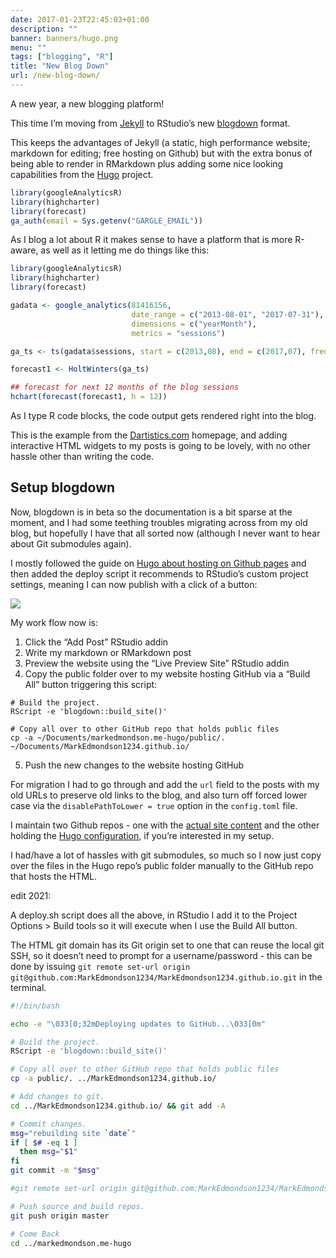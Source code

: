 ```yaml
---
date: 2017-01-23T22:45:03+01:00
description: ""
banner: banners/hugo.png
menu: ""
tags: ["blogging", "R"]
title: "New Blog Down"
url: /new-blog-down/
---
```


A new year, a new blogging platform!

This time I'm moving from [Jekyll](/hello-world) to RStudio's new [blogdown](https://github.com/rstudio/blogdown) format.

This keeps the advantages of Jekyll (a static, high performance website; markdown for editing; free hosting on Github) but with the extra bonus of being able to render in RMarkdown plus adding some nice looking capabilities from the [Hugo](https://gohugo.io/) project.

```r
library(googleAnalyticsR)
library(highcharter)
library(forecast)
ga_auth(email = Sys.getenv("GARGLE_EMAIL"))
```


As I blog a lot about R it makes sense to have a platform that is more R-aware, as well as it letting me do things like this:

```r
library(googleAnalyticsR)
library(highcharter)
library(forecast)

gadata <- google_analytics(81416156, 
                           date_range = c("2013-08-01", "2017-07-31"),
                           dimensions = c("yearMonth"),
                           metrics = "sessions")

ga_ts <- ts(gadata$sessions, start = c(2013,08), end = c(2017,07), frequency = 12)

forecast1 <- HoltWinters(ga_ts)

## forecast for next 12 months of the blog sessions
hchart(forecast(forecast1, h = 12))
```

As I type R code blocks, the code output gets rendered right into the blog.

This is the example from the [Dartistics.com](http://www.dartistics.com) homepage, and adding interactive HTML widgets to my posts is going to be lovely, with no other hassle other than writing the code.

## Setup blogdown

Now, blogdown is in beta so the documentation is a bit sparse at the moment, and I had some teething troubles migrating across from my old blog, but hopefully I have that all sorted now (although I never want to hear about Git submodules again).  

I mostly followed the guide on [Hugo about hosting on Github pages](https://gohugo.io/tutorials/github-pages-blog/) and then added the deploy script it recommends to RStudio's custom project settings, meaning I can now publish with a click of a button:

![](/images/hugo-deploy-rstudio.png)

My work flow now is:

1. Click the "Add Post" RStudio addin
2. Write my markdown or RMarkdown post
3. Preview the website using the "Live Preview Site" RStudio addin
4. Copy the public folder over to my website hosting GitHub via a "Build All" button triggering this script:

```
# Build the project.
RScript -e 'blogdown::build_site()'

# Copy all over to other GitHub repo that holds public files
cp -a ~/Documents/markedmondson.me-hugo/public/. ~/Documents/MarkEdmondson1234.github.io/
```
5. Push the new changes to the website hosting GitHub

For migration I had to go through and add the `url` field to the posts with my old URLs to preserve old links to the blog, and also turn off forced lower case via the `disablePathToLower = true` option in the `config.toml` file. 

I maintain two Github repos - one with the [actual site content](https://github.com/MarkEdmondson1234/MarkEdmondson1234.github.io) and the other holding the [Hugo configuration](https://github.com/MarkEdmondson1234/markedmondson.me-hugo), if you're interested in my setup.

I had/have a lot of hassles with git submodules, so much so I now just copy over the files in the Hugo repo's public folder manually to the GitHub repo that hosts the HTML.

edit 2021:

A deploy.sh script does all the above, in RStudio I add it to the Project Options > Build tools so it will execute when I use the Build All button.

The HTML git domain has its Git origin set to one that can reuse the local git SSH, so it doesn't need to prompt for a username/password - this can be done by issuing `git remote set-url origin git@github.com:MarkEdmondson1234/MarkEdmondson1234.github.io.git` in the terminal.

```sh
#!/bin/bash

echo -e "\033[0;32mDeploying updates to GitHub...\033[0m"

# Build the project.
RScript -e 'blogdown::build_site()'

# Copy all over to other GitHub repo that holds public files
cp -a public/. ../MarkEdmondson1234.github.io/

# Add changes to git.
cd ../MarkEdmondson1234.github.io/ && git add -A

# Commit changes.
msg="rebuilding site `date`"
if [ $# -eq 1 ]
  then msg="$1"
fi
git commit -m "$msg"

#git remote set-url origin git@github.com:MarkEdmondson1234/MarkEdmondson1234.github.io.git

# Push source and build repos.
git push origin master

# Come Back
cd ../markedmondson.me-hugo
```